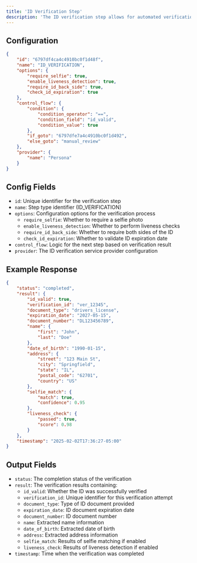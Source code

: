 ```yaml
---
title: 'ID Verification Step'
description: 'The ID verification step allows for automated verification of government-issued identification documents. It supports features such as selfie matching, liveness detection, and document expiration validation.'
---
```


## Configuration

```json
{
    "id": "6797df4ca4c4910bc0f1d48f",
    "name": "ID_VERIFICATION",
    "options": {
        "require_selfie": true,
        "enable_liveness_detection": true,
        "require_id_back_side": true,
        "check_id_expiration": true
    },
    "control_flow": {
        "condition": {
            "condition_operator": "==",
            "condition_field": "id_valid",
            "condition_value": true
        },
        "if_goto": "6797dfe7a4c4910bc0f1d492",
        "else_goto": "manual_review"
    },
    "provider": {
        "name": "Persona"
    }
}
```

## Config Fields

- `id`: Unique identifier for the verification step
- `name`: Step type identifier (ID_VERIFICATION)
- `options`: Configuration options for the verification process
  - `require_selfie`: Whether to require a selfie photo
  - `enable_liveness_detection`: Whether to perform liveness checks
  - `require_id_back_side`: Whether to require both sides of the ID
  - `check_id_expiration`: Whether to validate ID expiration date
- `control_flow`: Logic for the next step based on verification result
- `provider`: The ID verification service provider configuration

## Example Response

```json
{
    "status": "completed",
    "result": {
        "id_valid": true,
        "verification_id": "ver_12345",
        "document_type": "drivers_license",
        "expiration_date": "2027-05-15",
        "document_number": "DL123456789",
        "name": {
            "first": "John",
            "last": "Doe"
        },
        "date_of_birth": "1990-01-15",
        "address": {
            "street": "123 Main St",
            "city": "Springfield",
            "state": "IL",
            "postal_code": "62701",
            "country": "US"
        },
        "selfie_match": {
            "match": true,
            "confidence": 0.95
        },
        "liveness_check": {
            "passed": true,
            "score": 0.98
        }
    },
    "timestamp": "2025-02-02T17:36:27-05:00"
}
```

## Output Fields

- `status`: The completion status of the verification
- `result`: The verification results containing:
  - `id_valid`: Whether the ID was successfully verified
  - `verification_id`: Unique identifier for this verification attempt
  - `document_type`: Type of ID document provided
  - `expiration_date`: ID document expiration date
  - `document_number`: ID document number
  - `name`: Extracted name information
  - `date_of_birth`: Extracted date of birth
  - `address`: Extracted address information
  - `selfie_match`: Results of selfie matching if enabled
  - `liveness_check`: Results of liveness detection if enabled
- `timestamp`: Time when the verification was completed
